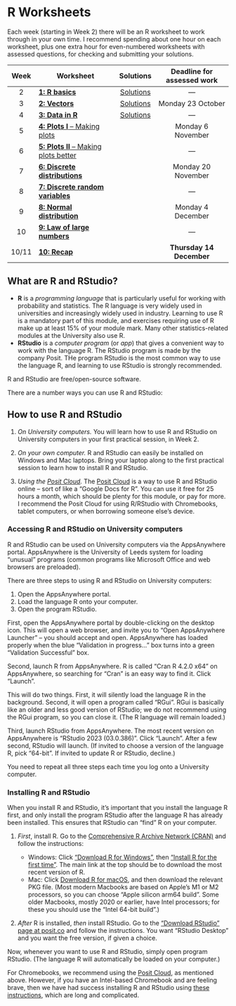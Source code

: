 # R Worksheets {#R .unnumbered}

<!--
## About R and RStudio  {#about-r .unnumbered}

* **R** is a *programming language* that is particularly useful for working with probability and statistics. The R language is very widely used in universities and increasingly widely used in industry. Learning to use R is a mandatory part of this module, and exercises requiring use of R make up at least 15% of your module mark. Many other statistics-related modules at the University also use R.
* **RStudio** is a *program* (or *app*) that gives a convenient way to work with the language R. The RStudio program is made by the company Posit. RStudio is the most common way to use the language R, and learning to use RStudio is strongly recommended.

R and RStudio are free/open-source software.

There are a number ways you can use R and RStudio:

1. *On University computers.* You will learn how to use R and RStudio on University computers in your first practical session, in Week 2.
2. *On your own computer.* R and RStudio can easily be installed on Windows and Mac laptops (and on Intel-based Chromebooks with considerable difficulty). Bring your laptop along to the first practical session to learn how to install R and RStudio.
3. *Using the Posit Cloud.* The Posit Cloud is a way to use R and RStudio online -- sort of like a "Google Docs for R". You can use it free for 25 hours a month, which should be plenty for this module, or pay for more. I recommend the Posit Cloud for using R/RStudio with Chromebooks, tablet computers, or when borrowing someone else's device.


## R practical sessions {#r-practicals .unnumbered}

We will introduce you to R and RStudio in your first practical session, in Week 2. We will first show you how to use R on University computers (these sessions will take place in computer "clusters"). There will then be an opportunity to install R on your own device -- if you have a laptop on which you want to install R, bring it along to the practical session.

A second practical, in Week 3, will allow you to get help on the R Worksheet 2, which is the first worksheet with assessed questions.


## R worksheets  {#r-work .unnumbered}

-->

Each week (starting in Week 2) there will be an R worksheet to work through in your own time. I recommend spending about one hour on each worksheet, plus one extra hour for even-numbered worksheets with assessed questions, for checking and submitting your solutions.

| Week | Worksheet                    | Solutions | Deadline for assessed work |
|:----:|------------------------------|:---------:|:--------------------------:|
|   2  | [**1: R basics**](R1.html)   | [Solutions](R1-solutions.html) |  ---  |
|   3  | [**2: Vectors**](R2.html) | [Solutions](R2-solutions.html) | Monday 23 October |
|   4  | [**3: Data in R**](R3.html)  | [Solutions](R3-solutions.html) |  ---  |
|   5  | [**4: Plots I** -- Making plots](R4.html) | | Monday 6 November       |
|   6  | [**5: Plots II** -- Making plots better](R5.html) |           |  ---  |
|   7  | [**6: Discrete distributions**](R6-2324.html) |  | Monday 20 November |
|   8  | [**7: Discrete random variables**](R7-2324.html) |            |  ---  |
|   9  | [**8: Normal distribution**](R8-2324.html) |      | Monday 4 December |
|   10  | [**9: Law of large numbers**](R9-2324.html) |                |  ---  |
|   10/11  | [**10: Recap**](R10-2324.html) |     |  **Thursday 14 December**  |

<!--
| Week | Worksheet                     | Deadline for assessed work |
|:----:|-------------------------------|:--------------------------:|
|   1  |  [**R basics**](https://mpaldridge.github.io/math1710/R1.html) ([Solutions](https://mpaldridge.github.io/math1710/R1-solutions.html)) | --- |
|   2  |  [**Vectors**](https://mpaldridge.github.io/math1710/R2.html)   | --- |
|   3  |  [**Data in R**](https://mpaldridge.github.io/math1710/R3.html)  | Monday 24 October (Week 4) |
|   4  |  [**Plots I:** Making plots](https://mpaldridge.github.io/math1710/R4.html)   | --- |
|   5  |  [**Plots II:** Making plots better](https://mpaldridge.github.io/math1710/R5.html)  | Monday 7 November (Week 6) |
|   6  |  [**RMarkdown** (optional)](https://mpaldridge.github.io/math1710/R6.html) [[Rmd](https://mpaldridge.github.io/math1710/R6.Rmd)] | --- |
|   7  |  [**Discrete distributions**](https://mpaldridge.github.io/math1710/R7.html) [[Rmd](https://mpaldridge.github.io/math1710/R7.Rmd)]    |      Monday 21 November (Week 8)   |
|   8  |  [**Discrete random variables**](https://mpaldridge.github.io/math1710/R8.html) [[Rmd](https://mpaldridge.github.io/math1710/R8.Rmd)] | --- |
|   9  |  [**Normal distribution**](https://mpaldridge.github.io/math1710/R9.html) [[Rmd](https://mpaldridge.github.io/math1710/R9.Rmd)] | Monday 5 December (Week 10) |
|  10  |  [**Law of large numbers**](https://mpaldridge.github.io/math1710/R10.html) [[Rmd](https://mpaldridge.github.io/math1710/R10.Rmd)] |             ---           |
|  11  |  [**Recap**](https://mpaldridge.github.io/math1710/R11.html) | Thursday 15 December (Week 11) |
-->
<!--
|   2  |  [**Vectors**](https://mpaldridge.github.io/math1710/R2.html)   | --- |
|   3  |  [**Data in R**](https://mpaldridge.github.io/math1710/R3.html) | Monday 18 October |
|   4  |  [**Plots I:** Making plots](https://mpaldridge.github.io/math1710/R4.html) | --- |
|   5  |  [**Plots II:** Making plots better](https://mpaldridge.github.io/math1710/R5.html) | Monday 1 November |
|   6  |  [**RMarkdown** (optional)](https://mpaldridge.github.io/math1710/R6.html) [[Rmd](https://mpaldridge.github.io/math1710/R6.Rmd)] | --- |
|   7  |  [**Discrete distributions**](https://mpaldridge.github.io/math1710/R7.html) [[Rmd](https://mpaldridge.github.io/math1710/R7.Rmd)]      |      Monday 15 November    |
|   8  |  [**Discrete random variables**](https://mpaldridge.github.io/math1710/R8.html) [[Rmd](https://mpaldridge.github.io/math1710/R8.Rmd)] | --- |
|   9  |  [**Normal distribution**](https://mpaldridge.github.io/math1710/R9.html) | Monday 29 November |
|  10  |  ~~Law of large numbers~~     |             ---           |
|  11  |   [**Recap**](https://mpaldridge.github.io/math1710/R11.html) | Thursday 16 December |
-->


<!--

## How to access R and RStudio  {#r-access .unnumbered}

There are a few ways you can access R and RStudio.

First, you can **install R and RStudio on your own computer**. Students who have their own computer (with administration and installation rights) usually find this the most convenient way use R.

When you install R and RStudio, it's important that you install R (the programming language) first, and only install RStudio (the program to use R) after R has already been installed. This ensures that RStudio can "find" R on your computer.

1. *First*, install R. Go to the [Comprehensive R Archive Network (CRAN)](https://cran.r-project.org/) and follow the instructions:

   * Windows: Click ["Download R for Windows"](https://cran.r-project.org/bin/windows/), then ["Install R for the first time"](https://cran.r-project.org/bin/windows/base/). The main link at the top should be to download the most recent version of R.
   * Mac: Click [Download R for macOS](https://cran.r-project.org/bin/macosx/), and then download the relevant PKG file. (For typically older Intel-based Macbooks, you must use the "Intel 64-bit build"; for post-November 2020 M1 or M2-based "Apple silicon" Macbooks, the "Apple silicon arm64 build" may be slightly faster.)
2. *After* R is installed, *then* install RStudio. Go to [the Download page at RStudio.com](https://www.rstudio.com/products/rstudio/download/#download) and follow the instructions. You want "RStudio Desktop", and you want the free version.

If you have difficulty installing R, come along to the R troubleshooting drop-in session in Week 2 and bring your computer with you (if it's sufficiently portable), and we'll do our best to help.

Second, you can **use R and RStudio on University computers**. All University computers have access to R and RStudio, via the AppsAnywhere service. *First*, launch R via AppsAnywhere (at the time of writing, it's confusingly named "Cran R 4.2.0 x64"). You can then close the program that opens. *Then* launch RStudio ("Rstudio 2022"), also via AppsAnywhere. (You can decline any updates that are suggested.)

The R drop-in sessions take place in computer rooms, so if you have problems accessing R and RStudio on University computers, you can get help at the drop-in sessions too.

Third, you can **use the [RStudio Cloud](https://rstudio.cloud/)**. The RStudio Cloud is a cloud-hosted "Google Docs for R" that you can use through your web browser, without having to install anything. You can get 25 hours per month for free, which should be plenty for this module, or pay for more.

If you have access to a computer on which you can't install software, such as some Chromebooks or tablet computers, or if you're borrowing a friend's laptop, the RStudio Cloud can be a convenient solution. 

*Update:* If you have an Intel-based Chromebook, then we have had success installing R and RStudio using [these (rather complicated) instructions](https://levente.littvay.hu/chromebook/), although you may still find it more convenient just to use the RStudio Cloud.



## R troubleshooting drop-in sessions  {#troubleshooting .unnumbered}

You will learn to use R by working through the R Worksheets. Learning to use a programming language is different from learning mathematics: you should expect to regularly get frustrated and annoyed when the computer seems to refuse to do what you want it to (but also occasionally experience the joy of getting it right!). This is a normal part of learning.

However, many students find getting with started with R in the first few weeks particularly difficult. Also, sometimes students have problems installing R and RStudio on their own computers. To help with this, we have organised optional R troubleshooting drop-in sessions in Weeks 2 and 3. Check your timetable for details -- they are probably listed as "computer practicals".

-->

## What are R and RStudio?  {#what-is-r .unnumbered}

* **R** is a *programming language* that is particularly useful for working with probability and statistics. The R language is very widely used in universities and increasingly widely used in industry. Learning to use R is a mandatory part of this module, and exercises requiring use of R make up at least 15% of your module mark. Many other statistics-related modules at the University also use R.
* **RStudio** is a *computer program* (or *app*) that gives a convenient way to work with the language R. The RStudio program is made by the company Posit. THe program RStudio is the most common way to use the language R, and learning to use RStudio is strongly recommended.

R and RStudio are free/open-source software.

There are a number ways you can use R and RStudio:

## How to use R and RStudio {.unnumbered}

1. *On University computers.* You will learn how to use R and RStudio on University computers in your first practical session, in Week 2.

2. *On your own computer.* R and RStudio can easily be installed on Windows and Mac laptops. Bring your laptop along to the first practical session to learn how to install R and RStudio.

3. *Using the [Posit Cloud](https://posit.cloud).* The [Posit Cloud](https://posit.cloud) is a way to use R and RStudio online -- sort of like a "Google Docs for R". You can use it free for 25 hours a month, which should be plenty for this module, or pay for more. I recommend the Posit Cloud for using R/RStudio with Chromebooks, tablet computers, or when borrowing someone else's device.


### Accessing R and RStudio on University computers  {#r-uni .unnumbered}

R and RStudio can be used on University computers via the AppsAnywhere portal. AppsAnywhere is the University of Leeds system for loading "unusual" programs (common programs like Microsoft Office and web browsers are preloaded).

There are three steps to using R and RStudio on University computers:

1. Open the AppsAnywhere portal.
2. Load the language R onto your computer.
3. Open the program RStudio.

First, open the AppsAnywhere portal by double-clicking on the desktop icon. This will open a web browser, and invite you to "Open AppsAnywhere Launcher" -- you should accept and open. AppsAnywhere has loaded properly when the blue "Validation in progress..." box turns into a green "Validation Successful" box.

Second, launch R from AppsAnywhere. R is called "Cran R 4.2.0 x64" on AppsAnywhere, so searching for "Cran" is an easy way to find it. Click "Launch".

This will do two things. First, it will silently load the language R in the background. Second, it will open a program called "RGui". RGui is basically like an older and less good version of RStudio; we do not recommend using the RGui program, so you can close it. (The R language will remain loaded.)

Third, launch RStudio from AppsAnywhere. The most recent version on AppsAnywhere is "RStudio 2023 (03.0.386)". Click "Launch". After a few second, RStudio will launch. (If invited to choose a version of the language R, pick "64-bit". If invited to update R or RStudio, decline.)

You need to repeat all three steps each time you log onto a University computer.


### Installing R and RStudio  {#r-install .unnumbered}

When you install R and RStudio, it's important that you install the language R first, and only install the program RStudio after the language R has already been installed. This ensures that RStudio can "find" R on your computer.

1. *First*, install R. Go to the [Comprehensive R Archive Network (CRAN)](https://cran.r-project.org/) and follow the instructions:

   * Windows: Click ["Download R for Windows"](https://cran.r-project.org/bin/windows/), then ["Install R for the first time"](https://cran.r-project.org/bin/windows/base/). The main link at the top should be to download the most recent version of R.
   * Mac: Click [Download R for macOS](https://cran.r-project.org/bin/macosx/), and then download the relevant PKG file. (Most modern Macbooks are based on Apple's M1 or M2 processors, so you can choose "Apple silicon arm64 build". Some older Macbooks, mostly 2020 or earlier, have Intel processors; for these you should use the "Intel 64-bit build".)
   
2. *After* R is installed, *then* install RStudio. Go to the ["Download RStudio" page at posit.co](https://posit.co/download/rstudio-desktop/) and follow the instructions. You want "RStudio Desktop" and you want the free version, if given a choice.

Now, whenever you want to use R and RStudio, simply open program RStudio. (The language R will automatically be loaded on your computer.)

For Chromebooks, we recommend using the [Posit Cloud](https://posit.cloud), as mentioned above. However, if you have an Intel-based Chromebook and are feeling brave, then we have had success installing R and RStudio using [these instructions](https://levente.littvay.hu/chromebook/), which are long and complicated.


